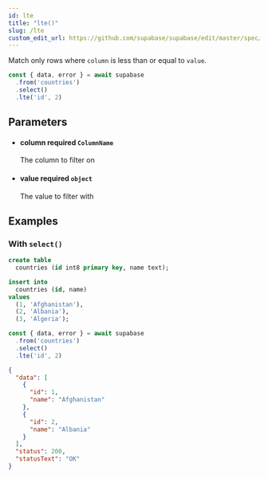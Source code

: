```yaml
---
id: lte
title: "lte()"
slug: /lte
custom_edit_url: https://github.com/supabase/supabase/edit/master/spec/supabase_js_v2.yml
---
```


Match only rows where `column` is less than or equal to `value`.

```ts
const { data, error } = await supabase
  .from('countries')
  .select()
  .lte('id', 2)
```


## Parameters


<ul className="method-list-group">
  
<li className="method-list-item">
  <h4 className="method-list-item-label">
    <span className="method-list-item-label-name">
      column
    </span>
    <span className="method-list-item-label-badge required">
      required
    </span>
    <span className="method-list-item-validation">
      <code>ColumnName</code>
    </span>
  </h4>
  <div class="method-list-item-description">

The column to filter on

  </div>
  
</li>


<li className="method-list-item">
  <h4 className="method-list-item-label">
    <span className="method-list-item-label-name">
      value
    </span>
    <span className="method-list-item-label-badge required">
      required
    </span>
    <span className="method-list-item-validation">
      <code>object</code>
    </span>
  </h4>
  <div class="method-list-item-description">

The value to filter with

  </div>
  
</li>

</ul>














## Examples

### With `select()`

<Tabs scrollable size="small" type="underlined" defaultActiveId="schema">
<TabPanel id="schema" label="Schema">

  ```sql
  create table
    countries (id int8 primary key, name text);

  insert into
    countries (id, name)
  values
    (1, 'Afghanistan'),
    (2, 'Albania'),
    (3, 'Algeria');
  ```

</TabPanel>
<TabPanel id="js" label="JavaScript">

  ```ts
  const { data, error } = await supabase
    .from('countries')
    .select()
    .lte('id', 2)
  ```

</TabPanel>
<TabPanel id="result" label="Result">

  ```json
  {
    "data": [
      {
        "id": 1,
        "name": "Afghanistan"
      },
      {
        "id": 2,
        "name": "Albania"
      }
    ],
    "status": 200,
    "statusText": "OK"
  }
  ```

</TabPanel>
</Tabs>